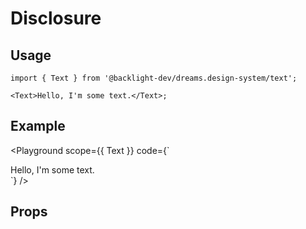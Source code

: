 
# Disclosure

<Description of={Text} />

## Usage

```tsx
import { Text } from '@backlight-dev/dreams.design-system/text';

<Text>Hello, I'm some text.</Text>;
```

## Example

<Playground
  scope={{ Text }}
  code={`
<div className="py-16 w-full max-w-md mx-auto">
  <div className="px-2 py-[1px] bg-white dark:bg-black rounded-2xl">
    <Text >Hello, I'm some text.</Text>
  </div>
</div>
  `}
/>

## Props

<Props of={Text} />
